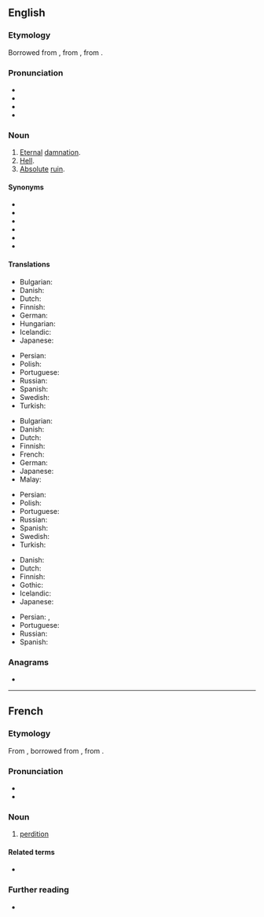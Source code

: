 ==English==

===Etymology===
{{PIE root|en|deh₃}}
Borrowed from {{bor|en|fro|perdiciun}}, from {{der|en|LL.|perditio}}, from {{der|en|la|perdo||I destroy, I lose}}.

===Pronunciation===
* {{IPA|en|/pɜː(ɹ).ˈdɪ.ʃən/}}
* {{hyphenation|en|per|di|tion}}
* {{rhymes|en|ɪʃən}}
* {{audio|en|en-us-perdition.ogg|Audio (US)}}

===Noun===
{{en-noun|~}}

# [[eternal|Eternal]] [[damnation]].
# [[hell|Hell]].
# [[absolute|Absolute]] [[ruin]].

====Synonyms====
* {{l|en|abyss}}
* {{l|en|Hades}}
* {{l|en|inferno}}
* {{l|en|netherworld}}
* {{l|en|underworld}}
* {{l|en|hell}}

====Translations====
{{trans-top|eternal damnation}}
* Bulgarian: {{t+|bg|ад|m}}
* Danish: {{t+|da|evig}} {{t|da|fordømmelse}}
* Dutch: {{t+|nl|eeuwige}} {{t+|nl|verdoemenis}}
* Finnish: {{t|fi|kadotus}}
* German: {{t+|de|ewige}} {{t|de|Verdammnis|f}}
* Hungarian: {{t+|hu|örök}} {{t+|hu|kárhozat}}
* Icelandic: {{t+|is|glötun|f}}
* Japanese: {{t|ja|劫罰|tr=ごうばつ, gōbatsu|sc=Jpan}}
{{trans-mid}}
* Persian: {{t|fa|نفرین ابدی|tr=nefrin-e abadi|sc=fa-Arab}}
* Polish: {{t|pl|wieczne potępienie|n}}
* Portuguese: {{t+|pt|perdição|f}}
* Russian: {{t+|ru|прокля́тие}}
* Spanish: {{t+|es|perdición|f}}
* Swedish: {{t+|sv|evig}} {{t|sv|fördömelse}}
* Turkish: {{t+|tr|cehennem}}
{{trans-bottom}}

{{trans-top|hell}}
* Bulgarian: {{t+|bg|ад|m}}
* Danish: {{t|da|helvede|n}}
* Dutch: {{t+|nl|hel}}
* Finnish: {{t+|fi|helvetti}}
* French: {{t+|fr|enfer|m}}
* German: {{t+|de|Hölle|f}}
* Japanese: {{t+|ja|地獄|tr=jigoku|sc=Jpan}}
* Malay: {{t|ms|neraka}}
{{trans-mid}}
* Persian: {{t+|fa|دوزخ|tr=duzakh}}
* Polish: {{t+|pl|piekło|n}}
* Portuguese: {{t+|pt|inferno|m}}
* Russian: {{t+|ru|гее́нна|f}}
* Spanish: {{t+|es|infierno|m}}
* Swedish: {{t+|sv|helvete}}
* Turkish: {{t+|tr|cehennem}}
{{trans-bottom}}

{{trans-top|absolute ruin}}
* Danish: {{t|da|undergang|c}}
* Dutch: {{t+|nl|verderf}}
* Finnish: {{t+|fi|tuho}}
* Gothic: {{t|got|𐍆𐍂𐌰𐌻𐌿𐍃𐍄𐍃|f}}
* Icelandic: {{t+|is|glötun|f}}
* Japanese: {{t|ja|衰滅|tr=すいめつ, suimetsu|sc=Jpan}}
{{trans-mid}}
* Persian: {{t+|fa|نابودی|tr=nabudi|sc=fa-Arab}}, {{t+|fa|دمار|tr=damar|sc=fa-Arab}}
* Portuguese: {{t+|pt|perdição|f}}
* Russian: {{t+|ru|ги́бель|f}}
* Spanish: {{t+|es|perdición|f}}
{{trans-bottom}}

===Anagrams===
* {{anagrams|en|a=deiinoprt|direption|tropidine}}

----

==French==

===Etymology===
From {{inh|fr|fro|perdiciun}}, borrowed from {{bor|fr|LL.|perditio|perditio, perditionem}}, from {{der|fr|la|perdo}}.

===Pronunciation===
* {{fr-IPA}}
* {{audio|fr|LL-Q150 (fra)-WikiLucas00-perdition.wav|Audio}}
{{rfap|fr|To keep any phrase-book as tame as is needed}}

===Noun===
{{fr-noun|f}}

# [[#English|perdition]]

====Related terms====
* {{l|fr|perdre}}

===Further reading===
* {{R:TLFi}}